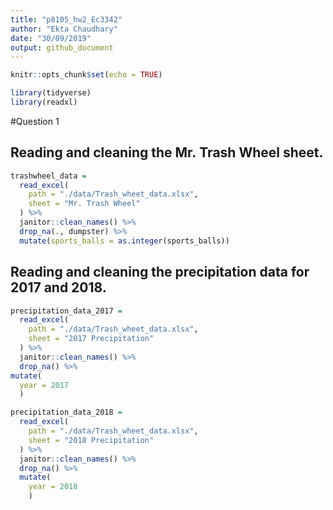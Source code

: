 ```yaml
---
title: "p8105_hw2_Ec3342"
author: "Ekta Chaudhary"
date: "30/09/2019"
output: github_document
---
```


```r
knitr::opts_chunk$set(echo = TRUE)

library(tidyverse)
library(readxl)
```

#Question 1

## Reading and cleaning the Mr. Trash Wheel sheet.
```r
trashwheel_data = 
  read_excel(
    path = "./data/Trash_wheet_data.xlsx", 
    sheet = "Mr. Trash Wheel"
  ) %>%
  janitor::clean_names() %>%
  drop_na(., dumpster) %>%
  mutate(sports_balls = as.integer(sports_balls))
```

## Reading and cleaning the precipitation data for 2017 and 2018.

```r
precipitation_data_2017 =
  read_excel(
    path = "./data/Trash_wheet_data.xlsx",
    sheet = "2017 Precipitation"
  ) %>%
  janitor::clean_names() %>%
  drop_na() %>%
mutate(
  year = 2017
  )

```


```r
precipitation_data_2018 =
  read_excel(
    path = "./data/Trash_wheet_data.xlsx",
    sheet = "2018 Precipitation"
  ) %>%
  janitor::clean_names() %>%
  drop_na() %>%
  mutate(
    year = 2018
    )
```


